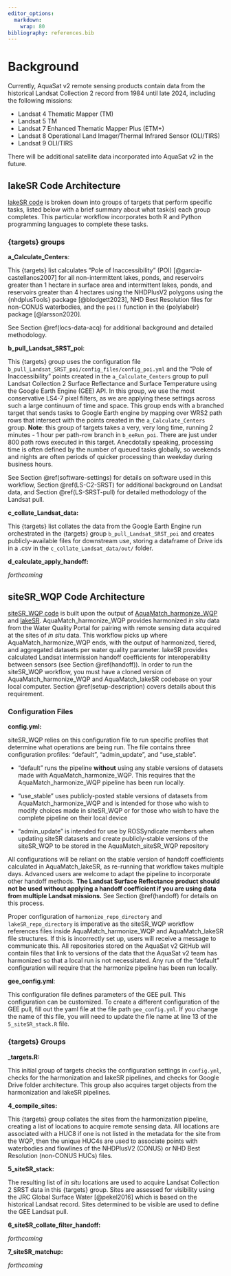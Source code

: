 ```yaml
---
editor_options: 
  markdown: 
    wrap: 80
bibliography: references.bib
---
```


# Background

Currently, AquaSat v2 remote sensing products contain data from the historical
Landsat Collection 2 record from 1984 until late 2024, including the following
missions:

-   Landsat 4 Thematic Mapper (TM)
-   Landsat 5 TM
-   Landsat 7 Enhanced Thematic Mapper Plus (ETM+)
-   Landsat 8 Operational Land Imager/Thermal Infrared Sensor (OLI/TIRS)
-   Landsat 9 OLI/TIRS

There will be additional satellite data incorporated into AquaSat v2 in the
future.

## lakeSR Code Architecture

[lakeSR code](https://github.com/AquaSat/AquaMatch_lakeSR) is broken down into
groups of targets that perform specific tasks, listed below with a brief summary
about what task(s) each group completes. This particular workflow incorporates
both R and Python programming languages to complete these tasks.

### {targets} groups

**a_Calculate_Centers**:

This {targets} list calculates "Pole of Inaccessibility" (POI)
[@garcia-castellanos2007] for all non-intermittent lakes, ponds, and reservoirs
greater than 1 hectare in surface area and intermittent lakes, ponds, and
reservoirs greater than 4 hectares using the NHDPlusV2 polygons using the
{nhdplusTools} package [@blodgett2023], NHD Best Resolution files for non-CONUS
waterbodies, and the `poi()` function in the {polylabelr} package
[@larsson2020].

See Section \@ref(locs-data-acq) for additional background and detailed
methodology.

**b_pull_Landsat_SRST_poi**:

This {targets} group uses the configuration file
`b_pull_Landsat_SRST_poi/config_files/config_poi.yml` and the "Pole of
Inaccessibility" points created in the `a_Calculate_Centers` group to pull
Landsat Collection 2 Surface Reflectance and Surface Temperature using the
Google Earth Engine (GEE) API. In this group, we use the most conservative LS4-7
pixel filters, as we are applying these settings across such a large continuum
of time and space. This group ends with a branched target that sends tasks to
Google Earth engine by mapping over WRS2 path rows that intersect with the
points created in the `a_Calculate_Centers` group. **Note**: this group of
targets takes a very, very long time, running 2 minutes - 1 hour per path-row
branch in `b_eeRun_poi`. There are just under 800 path rows executed in this
target. Anecdotally speaking, processing time is often defined by the number of
queued tasks globally, so weekends and nights are often periods of quicker
processing than weekday during business hours.

See Section \@ref(software-settings) for details on software used in this
workflow, Section \@ref(LS-C2-SRST) for additional background on Landsat data,
and Section \@ref(LS-SRST-pull) for detailed methodology of the Landsat pull.

**c_collate_Landsat_data:**

This {targets} list collates the data from the Google Earth Engine run
orchestrated in the {targets} group `b_pull_Landsat_SRST_poi` and creates
publicly-available files for downstream use, storing a dataframe of Drive ids in
a .csv in the `c_collate_Landsat_data/out/` folder.

**d_calculate_apply_handoff:**

*forthcoming*

## siteSR_WQP Code Architecture

[siteSR_WQP code](https://github.com/AquaSat/AquaMatch_siteSR_WQP) is built upon
the output of
[AquaMatch_harmonize_WQP](https://github.com/AquaSat/AquaMatch_harmonize_WQP)
and [lakeSR](https://github.com/AquaSat/AquaMatch_lakeSR).
AquaMatch_harmonize_WQP provides harmonized *in situ* data from the Water
Quality Portal for pairing with remote sensing data acquired at the sites of *in
situ* data. This workflow picks up where AquaMatch_harmonize_WQP ends, with the
output of harmonized, tiered, and aggregated datasets per water quality
parameter. lakeSR provides calculated Landsat intermission handoff coefficients
for interoperability between sensors (see Section \@ref(handoff)). In order to
run the siteSR_WQP workflow, you must have a cloned version of
AquaMatch_harmonize_WQP and AquaMatch_lakeSR codebase on your local computer.
Section \@ref(setup-description) covers details about this requirement.

### Configuration Files {#setup-description}

**config.yml:**

siteSR_WQP relies on this configuration file to run specific profiles that
determine what operations are being run. The file contains three configuration
profiles: "default", "admin_update", and "use_stable".

-   "default" runs the pipeline **without** using any stable versions of
    datasets made with AquaMatch_harmonize_WQP. This requires that the
    AquaMatch_harmonize_WQP pipeline has been run locally.

-   "use_stable" uses publicly-posted stable versions of datasets from
    AquaMatch_harmonize_WQP and is intended for those who wish to modify choices
    made in siteSR_WQP or for those who wish to have the complete pipeline on
    their local device

-   "admin_update" is intended for use by ROSSyndicate members when updating
    siteSR datasets and create publicly-stable versions of the siteSR_WQP to be
    stored in the AquaMatch_siteSR_WQP repository

All configurations will be reliant on the stable version of handoff coefficients
calculated in AquaMatch_lakeSR, as re-running that workflow takes multiple days.
Advanced users are welcome to adapt the pipeline to incorporate other handoff
methods. **The Landsat Surface Reflectance product should not be used without
applying a handoff coefficient if you are using data from multiple Landsat
missions.** See Section \@ref(handoff) for details on this process.

Proper configuration of `harmonize_repo_directory` and `lakeSR_repo_directory`
is imperative as the siteSR_WQP workflow references files inside
AquaMatch_harmonize_WQP and AquaMatch_lakeSR file structures. If this is
incorrectly set up, users will receive a message to communicate this. All
repositories stored on the AquaSat v2 GitHub will contain files that link to
versions of the data that the AquaSat v2 team has harmonized so that a local run
is not necessitated. Any run of the "default" configuration will require that
the harmonize pipeline has been run locally.

**gee_config.yml**:

This configuration file defines parameters of the GEE pull. This configuration
can be customized. To create a different configuration of the GEE pull, fill out
the yaml file at the file path `gee_config.yml`. If you change the name of this
file, you will need to update the file name at line 13 of the `5_siteSR_stack.R`
file.

### {targets} Groups

**\_targets.R:**

This initial group of targets checks the configuration settings in `config.yml`,
checks for the harmonization and lakeSR pipelines, and checks for Google Drive
folder architecture. This group also acquires target objects from the
harmonization and lakeSR pipelines.

**4_compile_sites:**

This {targets} group collates the sites from the harmonization pipeline,
creating a list of locations to acquire remote sensing data. All locations are
associated with a HUC8 if one is not listed in the metadata for the site from
the WQP, then the unique HUC4s are used to associate points with waterbodies and
flowlines of the NHDPlusV2 (CONUS) or NHD Best Resolution (non-CONUS HUCs)
files.

**5_siteSR_stack:**

The resulting list of *in situ* locations are used to acquire Landsat Collection
2 SRST data in this {targets} group. Sites are assessed for visibility using the
JRC Global Surface Water [@pekel2016] which is based on the historical Landsat
record. Sites determined to be visible are used to define the GEE Landsat pull.

**6_siteSR_collate_filter_handoff:**

*forthcoming*

**7_siteSR_matchup:**

*forthcoming*
